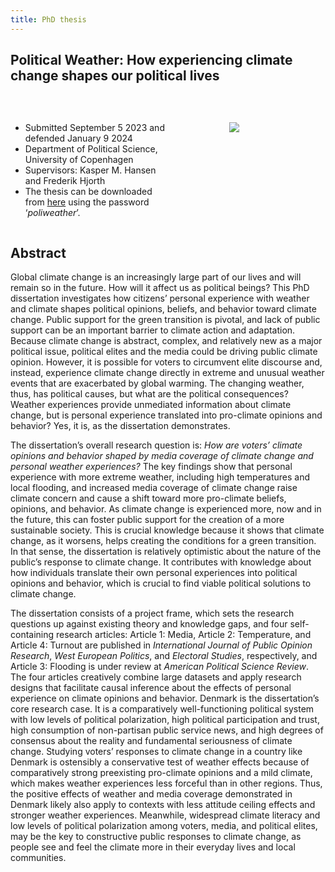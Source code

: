 ```yaml
---
title: PhD thesis
---
```


## Political Weather: How experiencing climate change shapes our political lives

<br>

::: {.columns}
::: {.column width="50%"}
- Submitted September 5 2023 and defended January 9 2024
- Department of Political Science, University of Copenhagen
- Supervisors: Kasper M. Hansen and Frederik Hjorth
- The thesis can be downloaded from [here](https://web.tresorit.com/l/Hk1AI#iJCuKFJev4lXCJejdiUzbA) using the password '*poliweather*'.
:::
::: {.column width="10%"}
:::
::: {.column width="30%"}
![](media/cover.png)
:::
:::

## Abstract

Global climate change is an increasingly large part of our lives and will remain so in the future. How will it affect us as political beings? This PhD dissertation investigates how citizens' personal experience with weather and climate shapes political opinions, beliefs, and behavior toward climate change. Public support for the green transition is pivotal, and lack of public support can be an important barrier to climate action and adaptation. Because climate change is abstract, complex, and relatively new as a major political issue, political elites and the media could be driving public climate opinion. However, it is possible for voters to circumvent elite discourse and, instead, experience climate change directly in extreme and unusual weather events that are exacerbated by global warming. The changing weather, thus, has political causes, but what are the political consequences? Weather experiences provide unmediated information about climate change, but is personal experience translated into pro-climate opinions and behavior? Yes, it is, as the dissertation demonstrates.

The dissertation's overall research question is: *How are voters' climate opinions and behavior shaped by media coverage of climate change and personal weather experiences?* The key findings show that personal experience with more extreme weather, including high temperatures and local flooding, and increased media coverage of climate change raise climate concern and cause a shift toward more pro-climate beliefs, opinions, and behavior. As climate change is experienced more, now and in the future, this can foster public support for the creation of a more sustainable society. This is crucial knowledge because it shows that climate change, as it worsens, helps creating the conditions for a green transition. In that sense, the dissertation is relatively optimistic about the nature of the public's response to climate change. It contributes with knowledge about how individuals translate their own personal experiences into political opinions and behavior, which is crucial to find viable political solutions to climate change.

The dissertation consists of a project frame, which sets the research questions up against existing theory and knowledge gaps, and four self-containing research articles: Article 1: Media, Article 2: Temperature, and Article 4: Turnout are published in *International Journal of Public Opinion Research*, *West European Politics*, and *Electoral Studies*, respectively, and Article 3: Flooding is under review at *American Political Science Review*. The four articles creatively combine large datasets and apply research designs that facilitate causal inference about the effects of personal experience on climate opinions and behavior. Denmark is the dissertation's core research case. It is a comparatively well-functioning political system with low levels of political polarization, high political participation and trust, high consumption of non-partisan public service news, and high degrees of consensus about the reality and fundamental seriousness of climate change. Studying voters' responses to climate change in a country like Denmark is ostensibly a conservative test of weather effects because of comparatively strong preexisting pro-climate opinions and a mild climate, which makes weather experiences less forceful than in other regions. Thus, the positive effects of weather and media coverage demonstrated in Denmark likely also apply to contexts with less attitude ceiling effects and stronger weather experiences. Meanwhile, widespread climate literacy and low levels of political polarization among voters, media, and political elites, may be the key to constructive public responses to climate change, as people see and feel the climate more in their everyday lives and local communities.



